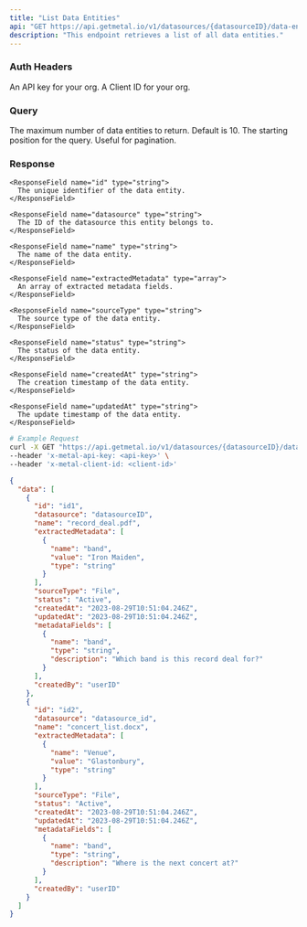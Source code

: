 ```yaml
---
title: "List Data Entities"
api: "GET https://api.getmetal.io/v1/datasources/{datasourceID}/data-entities"
description: "This endpoint retrieves a list of all data entities."
---
```


### Auth Headers

<ParamField required header="x-metal-api-key" type="string">
  An API key for your org.
</ParamField>

<ParamField required header="x-metal-client-id" type="string">
  A Client ID for your org.
</ParamField>

### Query

<ParamField optional query="limit" type="integer">
  The maximum number of data entities to return. Default is 10.
</ParamField>

<ParamField optional query="page" type="integer">
  The starting position for the query. Useful for pagination.
</ParamField>

### Response

<ResponseField name="data" type="array">
  <Expandable title="Data Entity Object">

    <ResponseField name="id" type="string">
      The unique identifier of the data entity.
    </ResponseField>

    <ResponseField name="datasource" type="string">
      The ID of the datasource this entity belongs to.
    </ResponseField>

    <ResponseField name="name" type="string">
      The name of the data entity.
    </ResponseField>

    <ResponseField name="extractedMetadata" type="array">
      An array of extracted metadata fields.
    </ResponseField>

    <ResponseField name="sourceType" type="string">
      The source type of the data entity.
    </ResponseField>

    <ResponseField name="status" type="string">
      The status of the data entity.
    </ResponseField>

    <ResponseField name="createdAt" type="string">
      The creation timestamp of the data entity.
    </ResponseField>

    <ResponseField name="updatedAt" type="string">
      The update timestamp of the data entity.
    </ResponseField>

  </Expandable>
</ResponseField>

<RequestExample>

```bash
# Example Request
curl -X GET "https://api.getmetal.io/v1/datasources/{datasourceID}/data-entities" \
--header 'x-metal-api-key: <api-key>' \
--header 'x-metal-client-id: <client-id>'
```

</RequestExample>

<ResponseExample>

```json
{
  "data": [
    {
      "id": "id1",
      "datasource": "datasourceID",
      "name": "record_deal.pdf",
      "extractedMetadata": [
        {
          "name": "band",
          "value": "Iron Maiden",
          "type": "string"
        }
      ],
      "sourceType": "File",
      "status": "Active",
      "createdAt": "2023-08-29T10:51:04.246Z",
      "updatedAt": "2023-08-29T10:51:04.246Z",
      "metadataFields": [
        {
          "name": "band",
          "type": "string",
          "description": "Which band is this record deal for?"
        }
      ],
      "createdBy": "userID"
    },
    {
      "id": "id2",
      "datasource": "datasource_id",
      "name": "concert_list.docx",
      "extractedMetadata": [
        {
          "name": "Venue",
          "value": "Glastonbury",
          "type": "string"
        }
      ],
      "sourceType": "File",
      "status": "Active",
      "createdAt": "2023-08-29T10:51:04.246Z",
      "updatedAt": "2023-08-29T10:51:04.246Z",
      "metadataFields": [
        {
          "name": "band",
          "type": "string",
          "description": "Where is the next concert at?"
        }
      ],
      "createdBy": "userID"
    }
  ]
}
```

</ResponseExample>
